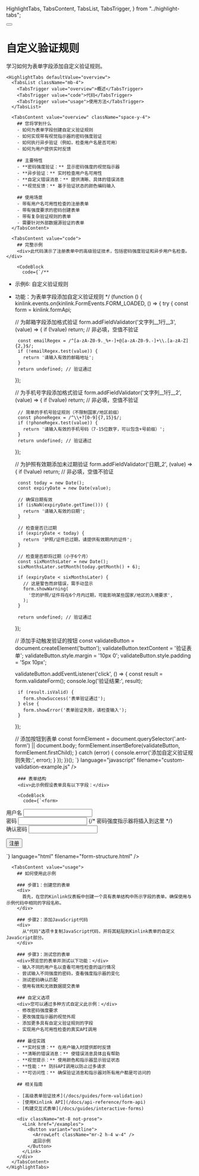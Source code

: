   HighlightTabs,
  TabsContent,
  TabsList,
  TabsTrigger,
} from "../highlight-tabs";

<div className="flex items-center gap-4 mb-8">
  <Link href="/examples">
    <Button variant="outline" size="icon">
      <ArrowLeft className="h-4 w-4" />
    </Button>
  </Link>
  <h1 className="text-3xl font-bold tracking-tight">自定义验证规则</h1>
</div>

<div className="my-8 space-y-6">
  <div className="prose prose-blue dark:prose-invert max-w-none">
    <div className="lead">学习如何为表单字段添加自定义验证规则。</div>

    <HighlightTabs defaultValue="overview">
      <TabsList className="mb-4">
        <TabsTrigger value="overview">概述</TabsTrigger>
        <TabsTrigger value="code">代码</TabsTrigger>
        <TabsTrigger value="usage">使用方法</TabsTrigger>
      </TabsList>

      <TabsContent value="overview" className="space-y-4">
        ## 您将学到什么
        - 如何为表单字段创建自定义验证规则
        - 如何实现带有视觉指示器的密码强度验证
        - 如何执行异步验证（例如，检查用户名是否可用）
        - 如何为用户提供实时反馈

        ## 主要特性
        - **密码强度验证：** 显示密码强度的视觉指示器
        - **异步验证：** 实时检查用户名可用性
        - **自定义错误消息：** 提供清晰、具体的错误消息
        - **视觉反馈：** 基于验证状态的颜色编码输入

        ## 使用场景
        - 带有用户名可用性检查的注册表单
        - 带有强度要求的密码创建表单
        - 带有复杂验证规则的表单
        - 需要针对外部数据源验证的表单
      </TabsContent>

      <TabsContent value="code">
        ## 完整示例
        <div>此代码演示了注册表单中的高级验证技术，包括密码强度验证和异步用户名检查。</div>

        <CodeBlock
          code={`/**
 * 示例6: 自定义验证规则
 * 功能：为表单字段添加自定义验证规则
 */
(function () {
  kinlink.events.on(kinlink.FormEvents.FORM_LOADED, () => {
    try {
      const form = kinlink.formApi;

      // 为邮箱字段添加格式验证
      form.addFieldValidator('文字列__1行__3', (value) => {
        if (!value) return; // 非必填，空值不验证

        const emailRegex = /^[a-zA-Z0-9._%+-]+@[a-zA-Z0-9.-]+\\.[a-zA-Z]{2,}$/;
        if (!emailRegex.test(value)) {
          return '请输入有效的邮箱地址';
        }
        return undefined; // 验证通过
      });

      // 为手机号字段添加格式验证
      form.addFieldValidator('文字列__1行__2', (value) => {
        if (!value) return; // 非必填，空值不验证

        // 简单的手机号验证规则（不限制国家/地区前缀）
        const phoneRegex = /^\\+?[0-9]{7,15}$/;
        if (!phoneRegex.test(value)) {
          return '请输入有效的手机号码（7-15位数字，可以包含+号前缀）';
        }
        return undefined; // 验证通过
      });

      // 为护照有效期添加未过期验证
      form.addFieldValidator('日期_2', (value) => {
        if (!value) return; // 非必填，空值不验证

        const today = new Date();
        const expiryDate = new Date(value);

        // 确保日期有效
        if (isNaN(expiryDate.getTime())) {
          return '请输入有效的日期';
        }

        // 检查是否已过期
        if (expiryDate < today) {
          return '护照/证件已过期，请提供有效期内的证件';
        }

        // 检查是否即将过期（小于6个月）
        const sixMonthsLater = new Date();
        sixMonthsLater.setMonth(today.getMonth() + 6);

        if (expiryDate < sixMonthsLater) {
          // 这是警告而非错误，需手动显示
          form.showWarning(
            '您的护照/证件将在6个月内过期，可能影响某些国家/地区的入境要求',
          );
        }

        return undefined; // 验证通过
      });

      // 添加手动触发验证的按钮
      const validateButton = document.createElement('button');
      validateButton.textContent = '验证表单';
      validateButton.style.margin = '10px 0';
      validateButton.style.padding = '5px 10px';

      validateButton.addEventListener('click', () => {
        const result = form.validateForm();
        console.log('验证结果:', result);

        if (result.isValid) {
          form.showSuccess('表单验证通过');
        } else {
          form.showError('表单验证失败，请检查输入');
        }
      });

      // 添加按钮到表单
      const formElement = document.querySelector('.ant-form') || document.body;
      formElement.insertBefore(validateButton, formElement.firstChild);
    } catch (error) {
      console.error('添加自定义验证规则失败:', error);
    }
  });
})();
`}
          language="javascript"
          filename="custom-validation-example.js"
        />

        ### 表单结构
        <div>此示例假设表单具有以下字段：</div>

        <CodeBlock
          code={`<form>
<div data-field="username">
  <label>用户名</label>
  <input type="text" />
</div>

<div data-field="password">
  <label>密码</label>
  <input type="password" />
  {/* 密码强度指示器将插入到这里 */}
</div>

<div data-field="confirmPassword">
  <label>确认密码</label>
  <input type="password" />
</div>

<button type="submit">注册</button>
</form>`}
          language="html"
          filename="form-structure.html"
        />
      </TabsContent>

      <TabsContent value="usage">
        ## 如何使用此示例

        ### 步骤1：创建您的表单
        <div>
          首先，在您的Kinlink仪表板中创建一个具有表单结构中所示字段的表单。确保使用与示例代码中相同的字段名称。
        </div>

        ### 步骤2：添加JavaScript代码
        <div>
          从"代码"选项卡复制JavaScript代码，并将其粘贴到Kinlink表单的自定义JavaScript部分。
        </div>

        ### 步骤3：测试您的表单
        <div>预览您的表单并测试以下功能：</div>
        - 输入不同的用户名以查看可用性检查的运行情况
        - 尝试输入不同强度的密码，查看强度指示器的变化
        - 测试密码确认匹配
        - 使用有效和无效数据提交表单

        ### 自定义选项
        <div>您可以通过多种方式自定义此示例：</div>
        - 修改密码强度要求
        - 更改强度指示器的视觉外观
        - 添加更多具有自定义验证规则的字段
        - 实现用户名可用性检查的真实API调用

        ### 最佳实践
        - **实时反馈：** 在用户输入时提供即时反馈
        - **清晰的错误消息：** 使错误消息具体且有帮助
        - **视觉提示：** 使用颜色和指示器显示验证状态
        - **性能：** 防抖API调用以防止过多请求
        - **可访问性：** 确保验证消息和指示器对所有用户都是可访问的

        ## 相关指南

        - [高级表单验证技术](/docs/guides/form-validation)
        - [使用Kinlink API](/docs/api-reference/form-api)
        - [构建交互式表单](/docs/guides/interactive-forms)

        <div className="mt-8 not-prose">
          <Link href="/examples">
            <Button variant="outline">
              <ArrowLeft className="mr-2 h-4 w-4" />
              返回示例
            </Button>
          </Link>
        </div>
      </TabsContent>
    </HighlightTabs>
  </div>
</div> 